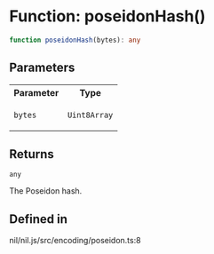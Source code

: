 # Function: poseidonHash()

```ts
function poseidonHash(bytes): any
```

## Parameters

<table>
<tr>
<th>Parameter</th>
<th>Type</th>
</tr>
<tr>
<td>

`bytes`

</td>
<td>

`Uint8Array`

</td>
</tr>
</table>

## Returns

`any`

The Poseidon hash.

## Defined in

nil/nil.js/src/encoding/poseidon.ts:8
